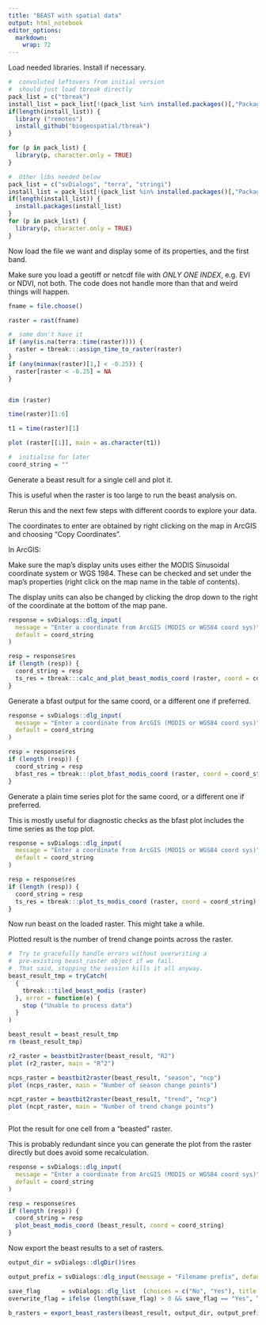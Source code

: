 ```yaml
---
title: "BEAST with spatial data"
output: html_notebook
editor_options: 
  markdown: 
    wrap: 72
---
```


Load needed libraries. Install if necessary.

```r

#  convoluted leftovers from initial version
#  should just load tbreak directly
pack_list = c("tbreak")
install_list = pack_list[!(pack_list %in% installed.packages()[,"Package"])]
if(length(install_list)) {
  library ("remotes")
  install_github("biogeospatial/tbreak")
}

for (p in pack_list) {
  library(p, character.only = TRUE)
}

#  Other libs needed below
pack_list = c("svDialogs", "terra", "stringi")
install_list = pack_list[!(pack_list %in% installed.packages()[,"Package"])]
if(length(install_list)) {
  install.packages(install_list)
}
for (p in pack_list) {
  library(p, character.only = TRUE)
}


```

Now load the file we want and display some of its properties, and the
first band.

Make sure you load a geotiff or netcdf file with *ONLY ONE INDEX*, e.g.
EVI or NDVI, not both. The code does not handle more than that and weird
things will happen.

```r

fname = file.choose()

raster = rast(fname)

#  some don't have it 
if (any(is.na(terra::time(raster)))) {
  raster = tbreak:::assign_time_to_raster(raster)
}
if (any(minmax(raster)[1,] < -0.25)) {
  raster[raster < -0.25] = NA
}


dim (raster)

time(raster)[1:6]

t1 = time(raster)[1]

plot (raster[[1]], main = as.character(t1))

#  initialise for later
coord_string = ""

```
Generate a beast result for a single cell and plot it.  

This is useful when the raster is too large to run the beast analysis on. 

Rerun this and the next few steps with different coords to explore your data.

The coordinates to enter are obtained by right clicking on the map in
ArcGIS and choosing "Copy Coordinates".

In ArcGIS:

Make sure the map's display units uses either the MODIS Sinusoidal coordinate 
system or WGS 1984. These can be checked and set under the map's properties 
(right click on the map name in the table of contents). 

The display units can also be changed by clicking the drop down to the
right of the coordinate at the bottom of the map pane.


```r

response = svDialogs::dlg_input(
  message = "Enter a coordinate from ArcGIS (MODIS or WGS84 coord sys)", 
  default = coord_string
)

resp = response$res
if (length (resp)) {
  coord_string = resp
  ts_res = tbreak:::calc_and_plot_beast_modis_coord (raster, coord = coord_string)
}


```


Generate a bfast output for the same coord, or a different one if preferred.

```r

response = svDialogs::dlg_input(
  message = "Enter a coordinate from ArcGIS (MODIS or WGS84 coord sys)", 
  default = coord_string
)

resp = response$res
if (length (resp)) {
  coord_string = resp
  bfast_res = tbreak:::plot_bfast_modis_coord (raster, coord = coord_string, h=1/7)
}


```
Generate a plain time series plot for the same coord, or a different 
one if preferred.

This is mostly useful for diagnostic checks as the bfast plot 
includes the time series as the top plot.  

```r

response = svDialogs::dlg_input(
  message = "Enter a coordinate from ArcGIS (MODIS or WGS84 coord sys)", 
  default = coord_string
)

resp = response$res
if (length (resp)) {
  coord_string = resp
  ts_res = tbreak:::plot_ts_modis_coord (raster, coord = coord_string)
}


```


Now run beast on the loaded raster. This might take a while.

Plotted result is the number of trend change points across the raster.

```r

#  Try to gracefully handle errors without overwriting a
#  pre-existing beast_raster object if we fail.
#  That said, stopping the session kills it all anyway.
beast_result_tmp = tryCatch(
  {
    tbreak:::tiled_beast_modis (raster)
  }, error = function(e) {
    stop ("Unable to process data")
  }
)

beast_result = beast_result_tmp
rm (beast_result_tmp)

r2_raster = beastbit2raster(beast_result, "R2")
plot (r2_raster, main = "R^2")

ncps_raster = beastbit2raster(beast_result, "season", "ncp")
plot (ncps_raster, main = "Number of season change points")

ncpt_raster = beastbit2raster(beast_result, "trend", "ncp")
plot (ncpt_raster, main = "Number of trend change points")



```


Plot the result for one cell from a "beasted" raster.  

This is probably redundant since you can generate the plot from the
raster directly but does avoid some recalculation.



```r


response = svDialogs::dlg_input(
  message = "Enter a coordinate from ArcGIS (MODIS or WGS84 coord sys)",
  default = coord_string
)

resp = response$res
if (length (resp)) {
  coord_string = resp
  plot_beast_modis_coord (beast_result, coord = coord_string)
}


```

Now export the beast results to a set of rasters.

```r

output_dir = svDialogs::dlgDir()$res

output_prefix = svDialogs::dlg_input(message = "Filename prefix", default="")$res

save_flag      = svDialogs::dlg_list  (choices = c("No", "Yes"), title = "Overwrite existing files?")$res
overwrite_flag = ifelse (length(save_flag) > 0 && save_flag == "Yes", TRUE, FALSE)

b_rasters = export_beast_rasters(beast_result, output_dir, output_prefix, overwrite_flag)


```

